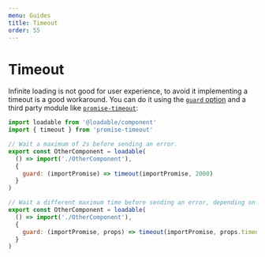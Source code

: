 ```yaml
---
menu: Guides
title: Timeout
order: 55
---
```


# Timeout

Infinite loading is not good for user experience, to avoid it implementing a timeout is a good workaround. You can do it using the [`guard` option](/docs/api-loadable-component/#optionsguard) and a third party module like [`promise-timeout`](https://github.com/building5/promise-timeout):

```js
import loadable from '@loadable/component'
import { timeout } from 'promise-timeout'

// Wait a maximum of 2s before sending an error.
export const OtherComponent = loadable(
  () => import('./OtherComponent'),
  {
    guard: (importPromise) => timeout(importPromise, 2000)
  }
)

// Wait a different maximum time before sending an error, depending on props.
export const OtherComponent = loadable(
  () => import('./OtherComponent'),
  {
    guard: (importPromise, props) => timeout(importPromise, props.timeout)
  }
)
```
